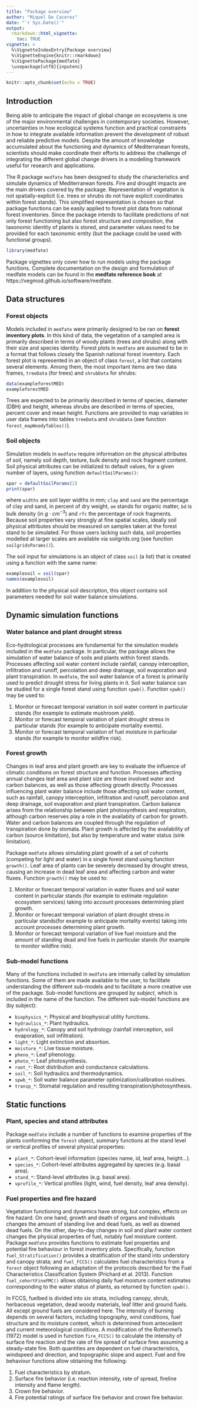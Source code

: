 ```yaml
---
title: "Package overview"
author: "Miquel De Caceres"
date: "`r Sys.Date()`"
output: 
  rmarkdown::html_vignette:
    toc: TRUE
vignette: >
  %\VignetteIndexEntry{Package overview}
  %\VignetteEngine{knitr::rmarkdown}
  %\VignettePackage{medfate}
  \usepackage[utf8]{inputenc}
---
```


```r
knitr::opts_chunk$set(echo = TRUE)
```

## Introduction

Being able to anticipate the impact of global change on ecosystems is one of the major environmental challenges in contemporary societies. However, uncertainties in how ecological systems function and practical constraints in how to integrate available information prevent the development of robust and reliable predictive models. Despite the amount of knowledge accumulated about the functioning and dynamics of Mediterranean forests, scientists should make coordinate their efforts to address the challenge of integrating the different global change drivers in a modelling framework useful for research and applications.

The R package `medfate` has been designed to study the characteristics and simulate dynamics of Mediterranean forests. Fire and drought impacts are the main drivers covered by the package. Representation of vegetation is not spatially-explicit (i.e. trees or shrubs do not have explicit coordinates within forest stands). This simplified representation is chosen so that package functions can be easily applied to forest plot data from national forest inventories. Since the package intends to facilitate predictions of not only forest functioning but also forest structure and composition, the taxonomic identity of plants is stored, and parameter values need to be provided for each taxonomic entity (but the package could be used with functional groups). 

```r
library(medfate)
```


Package vignettes only cover how to run models using the package functions. Complete documentation on the design and formulation of medfate models can be found in the **medfate reference book** at https://vegmod.github.io/software/medfate.

## Data structures

### Forest objects

Models included in `medfate` were primarily designed to be ran on **forest inventory plots**. In this kind of data, the vegetation of a sampled area is primarily described in terms of woody plants (trees and shrubs) along with their size and species identity. Forest plots in `medfate` are assumed to be in a format that follows closely the Spanish national forest inventory. Each forest plot is represented in an object of class `forest`, a list that contains several elements. Among them, the most important items are two data frames, `treeData` (for trees) and `shrubData` for shrubs:
```r
data(exampleforestMED)
exampleforestMED
```
Trees are expected to be primarily described in terms of species, diameter (DBH) and height, whereas shrubs are described in terms of species, percent cover and mean height. Functions are provided to map variables in user data frames into tables `treeData` and `shrubData` (see function `forest_mapWoodyTables()`).

### Soil objects
Simulation models in `medfate` require information on the physical attributes of soil, namely soil depth, texture, bulk density and rock fragment content. Soil physical attributes can be initialized to default values, for a given number of layers, using function `defaultSoilParams()`:

```r
spar = defaultSoilParams(2)
print(spar)
```
where `widths` are soil layer widths in mm; `clay` and `sand` are the percentage of clay and sand, in percent of dry weight, `om` stands for organic matter, `bd` is bulk density (in $g \cdot cm^{-3}$) and `rfc` the percentage of rock fragments. Because soil properties vary strongly at fine spatial scales, ideally soil physical attributes should be measured on samples taken at the forest stand to be simulated. For those users lacking such data, soil properties modelled at larger scales are available via soilgrids.org (see function `soilgridsParams()`). 

The soil input for simulations is an object of class `soil` (a list) that is created using a function with the same name:
```r
examplesoil = soil(spar)
names(examplesoil)
```
In addition to the physical soil description, this object contains soil parameters needed for soil water balance simulations. 

## Dynamic simulation functions
### Water balance and plant drought stress

Eco-hydrological processes are fundamental for the simulation models included in the `medfate` package. In particular, the package allows the simulation of water balance of soils and plants within forest stands. Processes affecting soil water content include rainfall, canopy interception, infiltration and runoff, percolation and deep drainage, soil evaporation and plant transpiration. In `medfate`, the soil water balance of a forest is primarily used to predict drought stress for living plants in it. Soil water balance can be studied for a single forest stand using function  `spwb()`. Function `spwb()` may be used to:

1. Monitor or forecast temporal variation in soil water content in particular stands (for example to estimate mushroom yield).
2. Monitor or forecast temporal variation of plant drought stress in particular stands (for example to anticipate mortality events).
3. Monitor or forecast temporal variation of fuel moisture in particular stands (for example to monitor wildfire risk).

### Forest growth

Changes in leaf area and plant growth are key to evaluate the influence of climatic conditions on forest structure and function. Processes affecting annual changes leaf area and plant size are those involved water and carbon balances, as well as those affecting growth directly. Processes influencing plant water balance include those affecting soil water content, such as rainfall, canopy interception, infiltration and runoff, percolation and deep drainage, soil evaporation and plant transpiration. Carbon balance arises from the relationship between plant photosynthesis and respiration, although carbon reserves play a role in the availabity of carbon for growth. Water and carbon balances are coupled through the regulation of transpiration done by stomata. Plant growth is affected by the availability of carbon (source limitation), but also by temperature and water status (sink limitation). 

Package `medfate` allows simulating plant growth of a set of cohorts (competing for light and water) in a single forest stand using function `growth()`. Leaf area of plants can be severely decreased by drought stress, causing an increase in dead leaf area and affecting carbon and water fluxes. Function `growth()` may be used to:

1. Monitor or forecast temporal variation in water fluxes and soil water content in particular stands (for example to estimate regulation ecosystem services) taking into account processes determining plant growth.
2. Monitor or forecast temporal variation of plant drought stress in particular stands(for example to anticipate mortality events) taking into account processes determining plant growth.
3. Monitor or forecast temporal variation of live fuel moisture and the amount of standing dead and live fuels in particular stands (for example to monitor wildfire risk).

### Sub-model functions

Many of the functions included in `medfate` are internally called by simulation functions. Some of them are made available to the user, to facilitate understanding the different sub-models and to facilitate a more creative use of the package. Sub-model functions are grouped by *subject*, which is included in the name of the function. The different sub-model functions are (by subject):


* `biophysics_*`: Physical and biophysical utility functions.
* `hydraulics_*`: Plant hydraulics.
* `hydrology_*`: Canopy and soil hydrology (rainfall interception, soil evaporation, soil infiltration).
* `light_*`: Light extinction and absortion.
* `moisture_*`: Live tissue moisture.
* `pheno_*`: Leaf phenology.
* `photo_*`: Leaf photosynthesis.
* `root_*`: Root distribution and conductance calculations.
* `soil_*`: Soil hydraulics and thermodynamics.
* `spwb_*`: Soil water balance parameter optimization/calibration routines.
* `transp_*`: Stomatal regulation and resulting transpiration/photosynthesis.

## Static functions
### Plant, species and stand attributes
Package `medfate` include a number of functions to examine properties of the plants conforming the `forest` object, summary functions at the stand level or vertical profiles of several physical properties:

* `plant_*`: Cohort-level information (species name, id, leaf area, height...).
* `species_*`: Cohort-level attributes aggregated by species (e.g. basal area).
* `stand_*`: Stand-level attributes (e.g. basal area).
* `vprofile_*`: Vertical profiles (light, wind, fuel density, leaf area density).

### Fuel properties and fire hazard

Vegetation functioning and dynamics have strong, but complex, effects on fire hazard. On one hand, growth and death of organs and individuals changes the amount of standing live and dead fuels, as well as downed dead fuels. On the other, day-to-day changes in soil and plant water content changes the physical properties of fuel, notably fuel moisture content. Package `medfate` provides functions to estimate fuel properties and potential fire behaviour in forest inventory plots. Specifically, function `fuel_Stratification()` provides a stratification of the stand into understory and canopy strata; and `fuel_FCCS()` calculates fuel characteristics from a `forest` object following an adaptation of the protocols described for the Fuel Characteristics Classification System (Prichard et al. 2013). Function `fuel_cohortFineFMC()` allows obtaining daily fuel moisture content estimates corresponding to the water status of plants, as returned by function `spwb()`.

In FCCS, fuelbed is divided into six strata, including canopy, shrub, herbaceous vegetation, dead woody materials, leaf litter and ground fuels. All except ground fuels are considered here. The intensity of burning depends on several factors, including topography, wind conditions, fuel structure and its moisture content, which is determined from antecedent and current meteorological conditions. A modification of the Rothermel's (1972) model is used in function `fire_FCCS()` to calculate the intensity of surface fire reaction and the rate of fire spread of surface fires assuming a steady-state fire. Both quantities are dependent on fuel characteristics, windspeed and direction, and topographic slope and aspect. Fuel and fire behaviour functions allow obtaining the following: 

1. Fuel characteristics by stratum.
2. Surface fire behavior (i.e. reaction intensity, rate of spread, fireline intensity and flame length).
3. Crown fire behavior.
4. Fire potential ratings of surface fire behavior and crown fire behavior.

